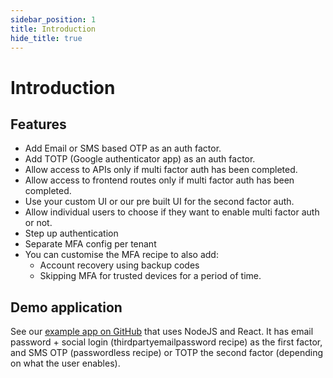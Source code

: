 ```yaml
---
sidebar_position: 1
title: Introduction
hide_title: true
---
```



<MFAPaidBanner />

# Introduction

## Features
- Add Email or SMS based OTP as an auth factor.
- Add TOTP (Google authenticator app) as an auth factor.
- Allow access to APIs only if multi factor auth has been completed.
- Allow access to frontend routes only if multi factor auth has been completed.
- Use your custom UI or our pre built UI for the second factor auth.
- Allow individual users to choose if they want to enable multi factor auth or not.
- Step up authentication
- Separate MFA config per tenant
- You can customise the MFA recipe to also add:
    - Account recovery using backup codes
    - Skipping MFA for trusted devices for a period of time.

## Demo application
See our [example app on GitHub](https://github.com/supertokens/supertokens-auth-react/tree/master/examples/with-mfa) that uses NodeJS and React. It has email password + social login (thirdpartyemailpassword recipe) as the first factor, and SMS OTP (passwordless recipe) or TOTP the second factor (depending on what the user enables).